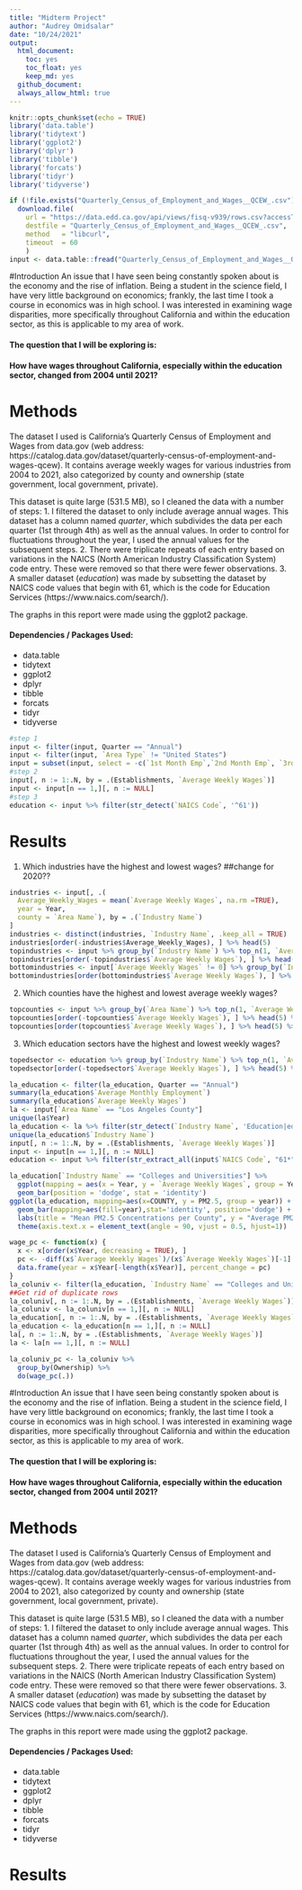 ```yaml
---
title: "Midterm Project"
author: "Audrey Omidsalar"
date: "10/24/2021"
output:
  html_document:
    toc: yes
    toc_float: yes
    keep_md: yes
  github_document:
  always_allow_html: true
---
```


```r
knitr::opts_chunk$set(echo = TRUE)
library('data.table')
library('tidytext')
library('ggplot2')
library('dplyr')
library('tibble')
library('forcats')
library('tidyr')
library('tidyverse')
```


```r
if (!file.exists("Quarterly_Census_of_Employment_and_Wages__QCEW_.csv"))
  download.file(
    url = "https://data.edd.ca.gov/api/views/fisq-v939/rows.csv?accessType=DOWNLOAD",
    destfile = "Quarterly_Census_of_Employment_and_Wages__QCEW_.csv",
    method   = "libcurl",
    timeout  = 60
    )
input <- data.table::fread("Quarterly_Census_of_Employment_and_Wages__QCEW_.csv")
```

#Introduction
An issue that I have seen being constantly spoken about is the economy and the rise of inflation. Being a student in the science field, I have very little background on economics; frankly, the last time I took a course in economics was in high school. I was interested in examining wage disparities, more specifically throughout California and within the education sector, as this is applicable to my area of work.

#### The question that I will be exploring is:
#### How have wages throughout California, especially within the education sector, changed from 2004 until 2021?

# Methods
The dataset I used is California's Quarterly Census of Employment and Wages from data.gov (web address: https://catalog.data.gov/dataset/quarterly-census-of-employment-and-wages-qcew). It contains average weekly wages for various industries from 2004 to 2021, also categorized by county and ownership (state government, local government, private).

This dataset is quite large (531.5 MB), so I cleaned the data with a number of steps:
1. I filtered the dataset to only include average annual wages. This dataset has a column named *quarter*, which subdivides the data per each quarter (1st through 4th) as well as the annual values. In order to control for fluctuations throughout the year, I used the annual values for the subsequent steps.
2. There were triplicate repeats of each entry based on variations in the NAICS (North American Industry Classification System) code entry. These were removed so that there were fewer observations.
3. A smaller dataset (*education*) was made by subsetting the dataset by NAICS code values that begin with 61, which is the code for Education Services (https://www.naics.com/search/).

The graphs in this report were made using the ggplot2 package.

#### Dependencies / Packages Used:
* data.table
* tidytext
* ggplot2
* dplyr
* tibble
* forcats
* tidyr
* tidyverse

```r
#step 1
input <- filter(input, Quarter == "Annual")
input <- filter(input, `Area Type` != "United States")
input = subset(input, select = -c(`1st Month Emp`,`2nd Month Emp`, `3rd Month Emp`) )
#step 2
input[, n := 1:.N, by = .(Establishments, `Average Weekly Wages`)]
input <- input[n == 1,][, n := NULL]
#step 3
education <- input %>% filter(str_detect(`NAICS Code`, '^61'))
```

# Results

1. Which industries have the highest and lowest wages? ##change for 2020??
```r
industries <- input[, .(
  Average_Weekly_Wages = mean(`Average Weekly Wages`, na.rm =TRUE),
  year = Year,
  county = `Area Name`), by = .(`Industry Name`)
]
industries <- distinct(industries, `Industry Name`, .keep_all = TRUE)
industries[order(-industries$Average_Weekly_Wages), ] %>% head(5)
topindustries <- input %>% group_by(`Industry Name`) %>% top_n(1, `Average Weekly Wages`)
topindustries[order(-topindustries$`Average Weekly Wages`), ] %>% head(5) %>% select(`Industry Name`, `Year`, `Average Weekly Wages`) %>% knitr::kable(caption = "5 Industries with the Highest Average Weekly Wages")
bottomindustries <- input[`Average Weekly Wages` != 0] %>% group_by(`Industry Name`) %>% top_n(-1, `Average Weekly Wages`)
bottomindustries[order(bottomindustries$`Average Weekly Wages`), ] %>% head(5) %>% select(`Industry Name`, `Year`, `Average Weekly Wages`) %>% knitr::kable(caption = "5 Industries with the Lowest Average Weekly Wages")
```
2. Which counties have the highest and lowest average weekly wages?
```r
topcounties <- input %>% group_by(`Area Name`) %>% top_n(1, `Average Weekly Wages`)
topcounties[order(-topcounties$`Average Weekly Wages`), ] %>% head(5) %>% select(`Area Name`, `Industry Name`, `Year`, `Average Weekly Wages`) %>% knitr::kable(caption = "5 Counties with the Highest Average Weekly Wages")
topcounties[order(topcounties$`Average Weekly Wages`), ] %>% head(5) %>% select(`Area Name`, `Industry Name`, `Year`, `Average Weekly Wages`) %>% knitr::kable(caption = "5 Counties with the Lowest Average Weekly Wages")
```

3. Which education sectors have the highest and lowest weekly wages?
```r
topedsector <- education %>% group_by(`Industry Name`) %>% top_n(1, `Average Weekly Wages`)
topedsector[order(-topedsector$`Average Weekly Wages`), ] %>% head(5) %>% select(`Area Name`, `Industry Name`, `Year`, `Average Weekly Wages`) %>% knitr::kable(caption = "5 Education Sectors with the Highest Average Weekly Wages")
```


```r
la_education <- filter(la_education, Quarter == "Annual")
summary(la_education$`Average Monthly Employment`)
summary(la_education$`Average Weekly Wages`)
la <- input[`Area Name` == "Los Angeles County"]
unique(la$Year)
la_education <- la %>% filter(str_detect(`Industry Name`, 'Education|education|teaching|school|School|Teaching|academ|Academ|institute|Institute|College|college|university|University'))
unique(la_education$`Industry Name`)
input[, n := 1:.N, by = .(Establishments, `Average Weekly Wages`)]
input <- input[n == 1,][, n := NULL]
education <- input %>% filter(str_extract_all(input$`NAICS Code`, "61*"))
```
```r
la_education[`Industry Name` == "Colleges and Universities"] %>%
  ggplot(mapping = aes(x = Year, y = `Average Weekly Wages`, group = Year)) +
  geom_bar(position = 'dodge', stat = 'identity')
ggplot(la_education, mapping=aes(x=COUNTY, y = PM2.5, group = year)) +
  geom_bar(mapping=aes(fill=year),stat='identity', position='dodge') +
  labs(title = "Mean PM2.5 Concentrations per County", y = "Average PM2.5 Concentration") +
  theme(axis.text.x = element_text(angle = 90, vjust = 0.5, hjust=1))
```
```r
wage_pc <- function(x) {
  x <- x[order(x$Year, decreasing = TRUE), ]
  pc <- -diff(x$`Average Weekly Wages`)/(x$`Average Weekly Wages`)[-1] *100
  data.frame(year = x$Year[-length(x$Year)], percent_change = pc)
}
la_coluniv <- filter(la_education, `Industry Name` == "Colleges and Universities")
##Get rid of duplicate rows
la_coluniv[, n := 1:.N, by = .(Establishments, `Average Weekly Wages`)]
la_coluniv <- la_coluniv[n == 1,][, n := NULL]
la_education[, n := 1:.N, by = .(Establishments, `Average Weekly Wages`)]
la_education <- la_education[n == 1,][, n := NULL]
la[, n := 1:.N, by = .(Establishments, `Average Weekly Wages`)]
la <- la[n == 1,][, n := NULL]

la_coluniv_pc <- la_coluniv %>% 
  group_by(Ownership) %>%
  do(wage_pc(.))
```

#Introduction
An issue that I have seen being constantly spoken about is the economy and the rise of inflation. Being a student in the science field, I have very little background on economics; frankly, the last time I took a course in economics was in high school. I was interested in examining wage disparities, more specifically throughout California and within the education sector, as this is applicable to my area of work.

#### The question that I will be exploring is:
#### How have wages throughout California, especially within the education sector, changed from 2004 until 2021?

# Methods
The dataset I used is California's Quarterly Census of Employment and Wages from data.gov (web address: https://catalog.data.gov/dataset/quarterly-census-of-employment-and-wages-qcew). It contains average weekly wages for various industries from 2004 to 2021, also categorized by county and ownership (state government, local government, private).

This dataset is quite large (531.5 MB), so I cleaned the data with a number of steps:
1. I filtered the dataset to only include average annual wages. This dataset has a column named *quarter*, which subdivides the data per each quarter (1st through 4th) as well as the annual values. In order to control for fluctuations throughout the year, I used the annual values for the subsequent steps.
2. There were triplicate repeats of each entry based on variations in the NAICS (North American Industry Classification System) code entry. These were removed so that there were fewer observations.
3. A smaller dataset (*education*) was made by subsetting the dataset by NAICS code values that begin with 61, which is the code for Education Services (https://www.naics.com/search/).

The graphs in this report were made using the ggplot2 package.

#### Dependencies / Packages Used:
* data.table
* tidytext
* ggplot2
* dplyr
* tibble
* forcats
* tidyr
* tidyverse

# Results





